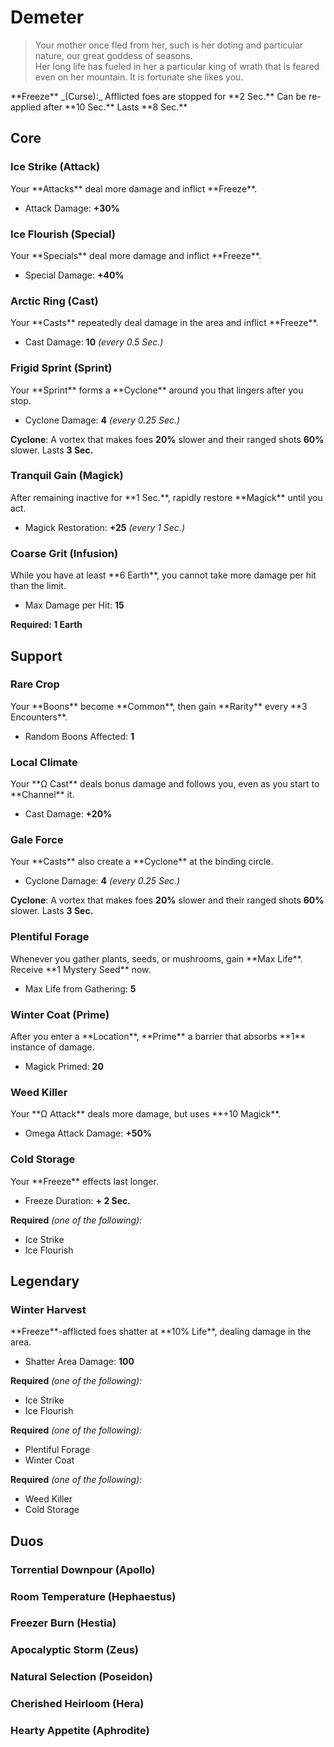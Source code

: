 

# Demeter

> Your mother once fled from her, such is her doting and particular nature, our great goddess of seasons.\
> Her long life has fueled in her a particular king of wrath that is feared even on her mountain. It is fortunate she likes you.

<Boon className='mt-4'>
  **Freeze** _(Curse):_ Afflicted foes are stopped for **2 Sec.** Can be
  re-applied after **10 Sec.** Lasts **8 Sec.**
</Boon>

## Core

### Ice Strike (Attack)

<Boon>
Your **Attacks** deal more damage and inflict **Freeze**.

- Attack Damage: **+30%**

</Boon>

### Ice Flourish (Special)

<Boon>
Your **Specials** deal more damage and inflict **Freeze**.

- Special Damage: **+40%**

</Boon>

### Arctic Ring (Cast)

<Boon>
Your **Casts** repeatedly deal damage in the area and inflict **Freeze**.

- Cast Damage: **10** _(every 0.5 Sec.)_

</Boon>

### Frigid Sprint (Sprint)

<Boon>
Your **Sprint** forms a **Cyclone** around you that lingers after you stop.

- Cyclone Damage: **4** _(every 0.25 Sec.)_

**Cyclone**: A vortex that makes foes **20%** slower and their ranged shots **60%** slower. Lasts **3 Sec.**

</Boon>

### Tranquil Gain (Magick)

<Boon>
After remaining inactive for **1 Sec.**, rapidly restore **Magick** until you act.

- Magick Restoration: **+25** _(every 1 Sec.)_

</Boon>

### Coarse Grit (Infusion)

<Boon>
While you have at least **6 Earth**, you cannot take more damage per hit than the limit.

- Max Damage per Hit: **15**

</Boon>

**Required: 1 Earth**

## Support

### Rare Crop

<Boon>
Your **Boons** become **Common**, then gain **Rarity** every **3 Encounters**.

- Random Boons Affected: **1**

</Boon>

### Local Climate

<Boon>
Your **Ω Cast** deals bonus damage and follows you, even as you start to **Channel** it.

- Cast Damage: **+20%**

</Boon>

### Gale Force

<Boon>
Your **Casts** also create a **Cyclone** at the binding circle.

- Cyclone Damage: **4** _(every 0.25 Sec.)_

**Cyclone**: A vortex that makes foes **20%** slower and their ranged shots **60%** slower. Lasts **3 Sec.**

</Boon>

### Plentiful Forage

<Boon>
Whenever you gather plants, seeds, or mushrooms, gain **Max Life**. Receive **1 Mystery Seed** now.

- Max Life from Gathering: **5**

</Boon>

### Winter Coat (Prime)

<Boon>
After you enter a **Location**, **Prime** a barrier that absorbs **1** instance of damage.

- Magick Primed: **20**

</Boon>

### Weed Killer

<Boon>
Your **Ω Attack** deals more damage, but uses **+10 Magick**.

- Omega Attack Damage: **+50%**

</Boon>

### Cold Storage

<Boon>
Your **Freeze** effects last longer.

- Freeze Duration: **+ 2 Sec.**

</Boon>

**Required** _(one of the following):_

- Ice Strike
- Ice Flourish

## <TextHighlight type="legendary">Legendary</TextHighlight>

### <TextHighlight type="legendary">Winter Harvest</TextHighlight>

<Boon>
**Freeze**-afflicted foes shatter at **10% Life**, dealing damage in the area.

- Shatter Area Damage: **100**

</Boon>

**Required** _(one of the following):_

- Ice Strike
- Ice Flourish

**Required** _(one of the following):_

- Plentiful Forage
- Winter Coat

**Required** _(one of the following):_

- Weed Killer
- Cold Storage

## <TextHighlight type="duo">Duos</TextHighlight>

### <TextHighlight type="duo">Torrential Downpour</TextHighlight> (Apollo)

<TorrentialDownpour />

### <TextHighlight type="duo">Room Temperature</TextHighlight> (Hephaestus)

<RoomTemperature />

### <TextHighlight type="duo">Freezer Burn</TextHighlight> (Hestia)

<FreezerBurn />

### <TextHighlight type="duo">Apocalyptic Storm</TextHighlight> (Zeus)

<ApocalypticStorm />

### <TextHighlight type="duo">Natural Selection</TextHighlight> (Poseidon)

<NaturalSelection />

### <TextHighlight type="duo">Cherished Heirloom</TextHighlight> (Hera)

<CherishedHeirloom />

### <TextHighlight type="duo">Hearty Appetite</TextHighlight> (Aphrodite)

<HeartyAppetite />
